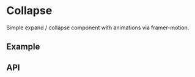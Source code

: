 
<Meta title="Docs/Components/Layout/Collapse" />

# Collapse
Simple expand / collapse component with animations via framer-motion.

## Example
<Canvas sourceState="shown" of={CollapseStories.Simple}/>

## API
<ArgTypes of={Collapse} />
